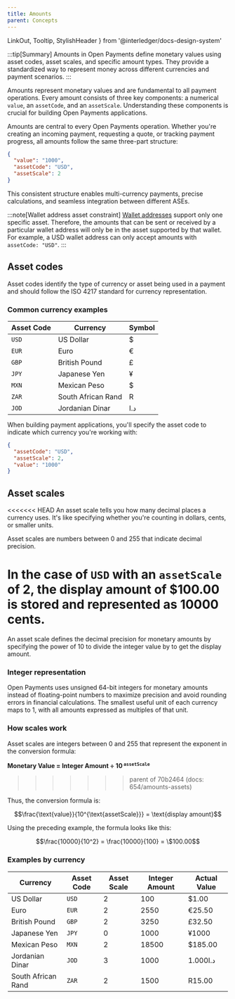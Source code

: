 ```yaml
---
title: Amounts
parent: Concepts
---
```


  LinkOut,
  Tooltip,
  StylishHeader
} from '@interledger/docs-design-system'

:::tip[Summary]
Amounts in Open Payments define monetary values using asset codes, asset scales, and specific amount types. They provide a standardized way to represent money across different currencies and payment scenarios.
:::

Amounts represent monetary values and are fundamental to all payment operations. Every amount consists of three key components: a numerical `value`, an `assetCode`, and an `assetScale`. Understanding these components is crucial for building Open Payments applications.

Amounts are central to every Open Payments operation. Whether you're creating an incoming payment, requesting a quote, or tracking payment progress, all amounts follow the same three-part structure:

```json
{
  "value": "1000",
  "assetCode": "USD",
  "assetScale": 2
}
```

This consistent structure enables multi-currency payments, precise calculations, and seamless integration between different <Tooltip content="Account servicing entity">ASEs</Tooltip>.

:::note[Wallet address asset constraint]
[Wallet addresses](/concepts/wallet-addresses) support only one specific asset. Therefore, the amounts that can be sent or received by a particular wallet address will only be in the asset supported by that wallet. For example, a USD wallet address can only accept amounts with `assetCode: "USD"`.
:::

## Asset codes

Asset codes identify the type of currency or asset being used in a payment and should follow the <LinkOut href='https://en.wikipedia.org/wiki/ISO_4217'>ISO 4217</LinkOut> standard for currency representation.

### Common currency examples

<table style='width: auto; margin: 1;'>
  <thead>
    <tr>
      <th>Asset Code</th>
      <th>Currency</th>
      <th>Symbol</th>
    </tr>
  </thead>
  <tbody>
    <tr>
      <td>
        <code>USD</code>
      </td>
      <td>US Dollar</td>
      <td>$</td>
    </tr>
    <tr>
      <td>
        <code>EUR</code>
      </td>
      <td>Euro</td>
      <td>€</td>
    </tr>
    <tr>
      <td>
        <code>GBP</code>
      </td>
      <td>British Pound</td>
      <td>£</td>
    </tr>
    <tr>
      <td>
        <code>JPY</code>
      </td>
      <td>Japanese Yen</td>
      <td>¥</td>
    </tr>
    <tr>
      <td>
        <code>MXN</code>
      </td>
      <td>Mexican Peso</td>
      <td>$</td>
    </tr>
    <tr>
      <td>
        <code>ZAR</code>
      </td>
      <td>South African Rand</td>
      <td>R</td>
    </tr>
    <tr>
      <td>
        <code>JOD</code>
      </td>
      <td>Jordanian Dinar</td>
      <td>د.ا</td>
    </tr>
  </tbody>
</table>

When building payment applications, you'll specify the asset code to indicate which currency you're working with:

```json
{
  "assetCode": "USD",
  "assetScale": 2,
  "value": "1000"
}
```

## Asset scales

<<<<<<< HEAD
An asset scale tells you how many decimal places a currency uses. It's like specifying whether you're counting in dollars, cents, or smaller units.

Asset scales are numbers between 0 and 255 that indicate decimal precision.

In the case of `USD` with an `assetScale` of 2, the display amount of $100.00 is stored and represented as 10000 cents.
=======
An asset scale defines the decimal precision for monetary amounts by specifying the power of 10 to divide the integer value by to get the display amount.

### Integer representation

Open Payments uses unsigned 64-bit integers for monetary amounts instead of floating-point numbers to maximize precision and avoid rounding errors in financial calculations. The smallest useful unit of each currency maps to 1, with all amounts expressed as multiples of that unit.

### How scales work

Asset scales are integers between 0 and 255 that represent the exponent in the conversion formula:

**Monetary Value = Integer Amount ÷ 10<sup> `assetScale`</sup>**
>>>>>>> parent of 70b2464 (docs: 654/amounts-assets)

Thus, the conversion formula is:

$$\frac{\text{value}}{10^{\text{assetScale}}} = \text{display amount}$$

Using the preceding example, the formula looks like this:

$$\frac{10000}{10^2} = \frac{10000}{100} = \$100.00$$

### Examples by currency

<table style='width: auto; margin: 1;'>
  <thead>
    <tr>
      <th>Currency</th>
      <th>Asset Code</th>
      <th>Asset Scale</th>
      <th>Integer Amount</th>
      <th>Actual Value</th>
    </tr>
  </thead>
  <tbody>
    <tr>
      <td>US Dollar</td>
      <td>
        <code>USD</code>
      </td>
      <td>2</td>
      <td>100</td>
      <td>$1.00</td>
    </tr>
    <tr>
      <td>Euro</td>
      <td>
        <code>EUR</code>
      </td>
      <td>2</td>
      <td>2550</td>
      <td>€25.50</td>
    </tr>
    <tr>
      <td>British Pound</td>
      <td>
        <code>GBP</code>
      </td>
      <td>2</td>
      <td>3250</td>
      <td>£32.50</td>
    </tr>
    <tr>
      <td>Japanese Yen</td>
      <td>
        <code>JPY</code>
      </td>
      <td>0</td>
      <td>1000</td>
      <td>¥1000</td>
    </tr>
    <tr>
      <td>Mexican Peso</td>
      <td>
        <code>MXN</code>
      </td>
      <td>2</td>
      <td>18500</td>
      <td>$185.00</td>
    </tr>
    <tr>
      <td>Jordanian Dinar</td>
      <td>
        <code>JOD</code>
      </td>
      <td>3</td>
      <td>1000</td>
      <td>د.ا1.000</td>
    </tr>
    <tr>
      <td>South African Rand</td>
      <td>
        <code>ZAR</code>
      </td>
      <td>2</td>
      <td>1500</td>
      <td>R15.00</td>
    </tr>
  </tbody>
</table>
